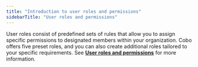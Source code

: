 ```yaml
---
title: "Introduction to user roles and permissions"
sidebarTitle: "User roles and permissions"
---
```


User roles consist of predefined sets of rules that allow you to assign specific permissions to designated members within your organization. Cobo offers five preset roles, and you can also create additional roles tailored to your specific requirements. See [**User roles and permissions**](/cn/portal/organization/roles-and-permissions) for more information.
